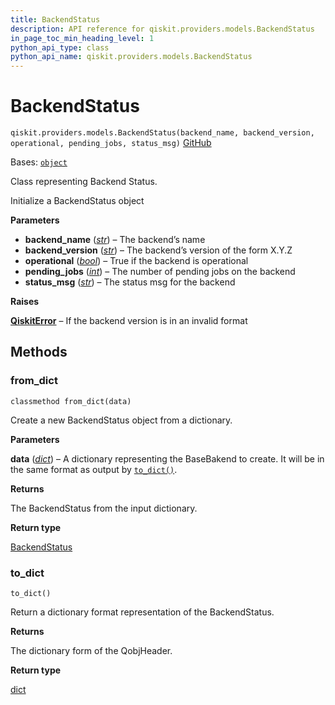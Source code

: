 ```yaml
---
title: BackendStatus
description: API reference for qiskit.providers.models.BackendStatus
in_page_toc_min_heading_level: 1
python_api_type: class
python_api_name: qiskit.providers.models.BackendStatus
---
```


# BackendStatus

<span id="qiskit.providers.models.BackendStatus" />

`qiskit.providers.models.BackendStatus(backend_name, backend_version, operational, pending_jobs, status_msg)` [GitHub](https://github.com/qiskit/qiskit/tree/stable/0.46/qiskit/providers/models/backendstatus.py "view source code")

Bases: [`object`](https://docs.python.org/3/library/functions.html#object "(in Python v3.12)")

Class representing Backend Status.

Initialize a BackendStatus object

**Parameters**

*   **backend\_name** ([*str*](https://docs.python.org/3/library/stdtypes.html#str "(in Python v3.12)")) – The backend’s name
*   **backend\_version** ([*str*](https://docs.python.org/3/library/stdtypes.html#str "(in Python v3.12)")) – The backend’s version of the form X.Y.Z
*   **operational** ([*bool*](https://docs.python.org/3/library/functions.html#bool "(in Python v3.12)")) – True if the backend is operational
*   **pending\_jobs** ([*int*](https://docs.python.org/3/library/functions.html#int "(in Python v3.12)")) – The number of pending jobs on the backend
*   **status\_msg** ([*str*](https://docs.python.org/3/library/stdtypes.html#str "(in Python v3.12)")) – The status msg for the backend

**Raises**

[**QiskitError**](exceptions#qiskit.exceptions.QiskitError "qiskit.exceptions.QiskitError") – If the backend version is in an invalid format

## Methods

### from\_dict

<span id="qiskit.providers.models.BackendStatus.from_dict" />

`classmethod from_dict(data)`

Create a new BackendStatus object from a dictionary.

**Parameters**

**data** ([*dict*](https://docs.python.org/3/library/stdtypes.html#dict "(in Python v3.12)")) – A dictionary representing the BaseBakend to create. It will be in the same format as output by [`to_dict()`](#qiskit.providers.models.BackendStatus.to_dict "qiskit.providers.models.BackendStatus.to_dict").

**Returns**

The BackendStatus from the input dictionary.

**Return type**

[BackendStatus](#qiskit.providers.models.BackendStatus "qiskit.providers.models.BackendStatus")

### to\_dict

<span id="qiskit.providers.models.BackendStatus.to_dict" />

`to_dict()`

Return a dictionary format representation of the BackendStatus.

**Returns**

The dictionary form of the QobjHeader.

**Return type**

[dict](https://docs.python.org/3/library/stdtypes.html#dict "(in Python v3.12)")

